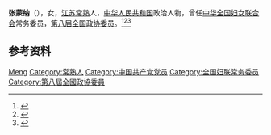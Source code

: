 '''张蒙纳'''（{{bd|1935年|5月|}}），女，[[江苏|江苏]][[常熟|常熟]]人，[[中华人民共和国|中华人民共和国]]政治人物，曾任[[中华全国妇女联合会|中华全国妇女联合会]]常务委员，[[第八届全国政协委员|第八届全国政协委员]]。<ref>{{Cite book|title=历届全国政协委员人名辞典|author=|publisher=中国国际广播出版社|year=1996|isbn=9787507813746|location=北京|pages=286}}</ref><ref>{{Cite book|title=中华人民共和国职官志|author=何虎生, 李耀东, 向常福主编|publisher=中国社会出版社|year=2003|isbn=9787800883934|location=北京|pages=}}</ref><ref>{{Cite book|title=中国共产党名人录|author=于俊道主编|publisher=四川人民出版社|year=1997|isbn=|location=成都|pages=}}</ref>

== 参考资料 ==
{{reflist}}

{{中国人物小作品}}
{{Navboxes 
| title  = 张蒙纳在[[中华全国妇女联合会|中华全国妇女联合会]]的职务
| list1  =
{{中华全国妇女联合会第六届执行委员会}}
{{中华全国妇女联合会第七届执行委员会}}
}}

{{Authority control}}
{{DEFAULTSORT:Zhang张}}
[[Category:张姓|Meng]]
[[Category:常熟人|Category:常熟人]]
[[Category:中国共产党党员|Category:中国共产党党员]]
[[Category:全国妇联常务委员|Category:全国妇联常务委员]]
[[Category:第八屆全國政協委員|Category:第八屆全國政協委員]]